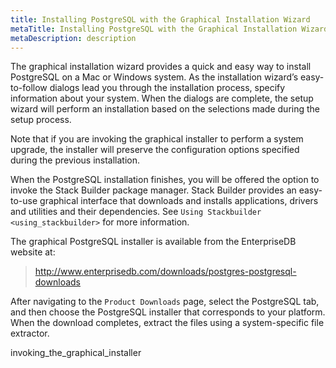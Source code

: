 ```yaml
---
title: Installing PostgreSQL with the Graphical Installation Wizard
metaTitle: Installing PostgreSQL with the Graphical Installation Wizard
metaDescription: description
---
```


The graphical installation wizard provides a quick and easy way to
install PostgreSQL on a Mac or Windows system. As the installation
wizard’s easy-to-follow dialogs lead you through the installation
process, specify information about your system. When the dialogs are
complete, the setup wizard will perform an installation based on the
selections made during the setup process.

Note that if you are invoking the graphical installer to perform a
system upgrade, the installer will preserve the configuration options
specified during the previous installation.

When the PostgreSQL installation finishes, you will be offered the
option to invoke the Stack Builder package manager. Stack Builder
provides an easy-to-use graphical interface that downloads and installs
applications, drivers and utilities and their dependencies. See `Using
Stackbuilder <using_stackbuilder>` for more information.

The graphical PostgreSQL installer is available from the EnterpriseDB
website at:

> <http://www.enterprisedb.com/downloads/postgres-postgresql-downloads>

After navigating to the `Product Downloads` page, select the PostgreSQL
tab, and then choose the PostgreSQL installer that corresponds to your
platform. When the download completes, extract the files using a
system-specific file extractor.

<div class="toctree" data-maxdepth="5">

invoking\_the\_graphical\_installer

</div>
